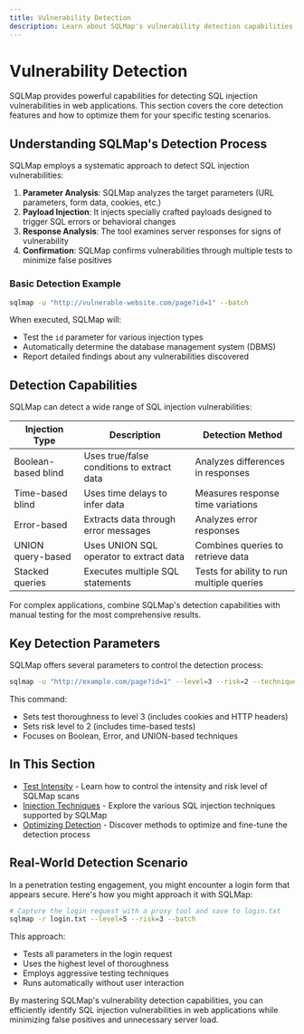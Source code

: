 ```yaml
---
title: Vulnerability Detection
description: Learn about SQLMap's vulnerability detection capabilities
---
```


# Vulnerability Detection

SQLMap provides powerful capabilities for detecting SQL injection vulnerabilities in web applications. This section covers the core detection features and how to optimize them for your specific testing scenarios.

## Understanding SQLMap's Detection Process

SQLMap employs a systematic approach to detect SQL injection vulnerabilities:

1. **Parameter Analysis**: SQLMap analyzes the target parameters (URL parameters, form data, cookies, etc.)
2. **Payload Injection**: It injects specially crafted payloads designed to trigger SQL errors or behavioral changes
3. **Response Analysis**: The tool examines server responses for signs of vulnerability
4. **Confirmation**: SQLMap confirms vulnerabilities through multiple tests to minimize false positives

### Basic Detection Example

```bash
sqlmap -u "http://vulnerable-website.com/page?id=1" --batch
```

When executed, SQLMap will:
- Test the `id` parameter for various injection types
- Automatically determine the database management system (DBMS)
- Report detailed findings about any vulnerabilities discovered

## Detection Capabilities

SQLMap can detect a wide range of SQL injection vulnerabilities:

| Injection Type | Description | Detection Method |
|---------------|-------------|------------------|
| Boolean-based blind | Uses true/false conditions to extract data | Analyzes differences in responses |
| Time-based blind | Uses time delays to infer data | Measures response time variations |
| Error-based | Extracts data through error messages | Analyzes error responses |
| UNION query-based | Uses UNION SQL operator to extract data | Combines queries to retrieve data |
| Stacked queries | Executes multiple SQL statements | Tests for ability to run multiple queries |

<Note title="Pro Tip">
For complex applications, combine SQLMap's detection capabilities with manual testing for the most comprehensive results.
</Note>

## Key Detection Parameters

SQLMap offers several parameters to control the detection process:

```bash
sqlmap -u "http://example.com/page?id=1" --level=3 --risk=2 --technique=BEU
```

This command:
- Sets test thoroughness to level 3 (includes cookies and HTTP headers)
- Sets risk level to 2 (includes time-based tests)
- Focuses on Boolean, Error, and UNION-based techniques

## In This Section

- [Test Intensity](/docs/sqlmap/vulnerability-detection/test-intensity) - Learn how to control the intensity and risk level of SQLMap scans
- [Injection Techniques](/docs/sqlmap/vulnerability-detection/injection-techniques) - Explore the various SQL injection techniques supported by SQLMap
- [Optimizing Detection](/docs/sqlmap/vulnerability-detection/optimizing-detection) - Discover methods to optimize and fine-tune the detection process

## Real-World Detection Scenario

In a penetration testing engagement, you might encounter a login form that appears secure. Here's how you might approach it with SQLMap:

```bash
# Capture the login request with a proxy tool and save to login.txt
sqlmap -r login.txt --level=5 --risk=3 --batch
```

This approach:
- Tests all parameters in the login request
- Uses the highest level of thoroughness
- Employs aggressive testing techniques
- Runs automatically without user interaction

By mastering SQLMap's vulnerability detection capabilities, you can efficiently identify SQL injection vulnerabilities in web applications while minimizing false positives and unnecessary server load.
